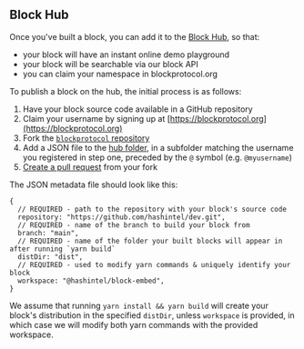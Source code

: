 ## Block Hub

Once you've built a block, you can add it to the [Block Hub](https://blockprotocol.org/hub), so that:

- your block will have an instant online demo playground
- your block will be searchable via our block API
- you can claim your namespace in blockprotocol.org

To publish a block on the hub, the initial process is as follows:

1.  Have your block source code available in a GitHub repository
1.  Claim your username by signing up at [https://blockprotocol.org](https://blockprotocol.org)
1.  Fork the [`blockprotocol` repository](https://github.com/blockprotocol/blockprotocol)
1.  Add a JSON file to the [hub folder](https://github.com/blockprotocol/blockprotocol/tree/main/hub), in a subfolder matching the username you registered in step one, preceded by the `@` symbol (e.g. `@myusername`)
1.  [Create a pull request](https://github.com/blockprotocol/blockprotocol/compare) from your fork

The JSON metadata file should look like this:

```json5
{
  // REQUIRED - path to the repository with your block's source code
  repository: "https://github.com/hashintel/dev.git",
  // REQUIRED - name of the branch to build your block from
  branch: "main",
  // REQUIRED - name of the folder your built blocks will appear in after running `yarn build`
  distDir: "dist",
  // REQUIRED - used to modify yarn commands & uniquely identify your block
  workspace: "@hashintel/block-embed",
}
```

We assume that running `yarn install && yarn build` will create your block's distribution in the specified `distDir`,
unless `workspace` is provided, in which case we will modify both yarn commands with the provided workspace.
